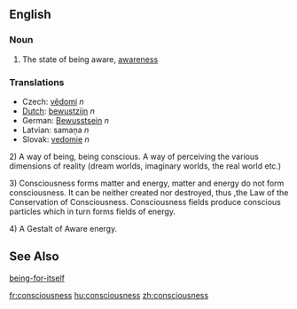 ==English==
=== Noun ===

# The state of being aware, [[awareness]]

===Translations===
*Czech: [[vědomí]]  ''n''
*[[Dutch]]: [[bewustzijn]] ''n''
*German: [[Bewusstsein]] ''n''
*Latvian: samaņa  ''n''
*Slovak: [[vedomie]]  ''n''

2) A way of being, being conscious. A way of perceiving the various dimensions of reality (dream worlds, imaginary worlds, the real world etc.)

3) Consciousness forms matter and energy, matter and energy do not form consciousness. It can be neither created nor destroyed, thus ,the Law of the Conservation of Consciousness. Consciousness fields produce conscious particles which in turn forms fields of energy.

4) A Gestalt of Aware energy.

==See Also==
[[being-for-itself]]

[[fr:consciousness]]
[[hu:consciousness]]
[[zh:consciousness]]